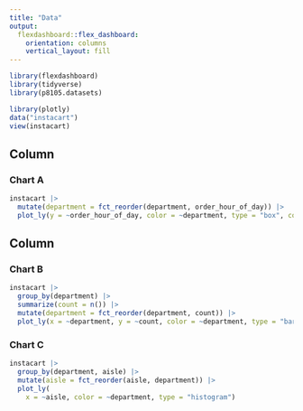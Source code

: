 ```yaml
---
title: "Data"
output: 
  flexdashboard::flex_dashboard:
    orientation: columns
    vertical_layout: fill
---
```


```r
library(flexdashboard)
library(tidyverse)
library(p8105.datasets)

library(plotly)
data("instacart")
view(instacart)
```

Column {data-width=650}
-----------------------------------------------------------------------

### Chart A

```r

instacart |>
  mutate(department = fct_reorder(department, order_hour_of_day)) |>
  plot_ly(y = ~order_hour_of_day, color = ~department, type = "box", colors = "viridis")

```

Column {data-width=350}
-----------------------------------------------------------------------

### Chart B

```r
instacart |>
  group_by(department) |>
  summarize(count = n()) |>
  mutate(department = fct_reorder(department, count)) |>
  plot_ly(x = ~department, y = ~count, color = ~department, type = "bar", colors = "viridis")

```

### Chart C

```r

instacart |>
  group_by(department, aisle) |>
  mutate(aisle = fct_reorder(aisle, department)) |>
  plot_ly(
    x = ~aisle, color = ~department, type = "histogram")

```

